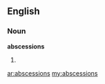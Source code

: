 ==English==

===Noun===
'''abscessions'''

# {{plural of|[[abscession]]}}

[[ar:abscessions]]
[[my:abscessions]]